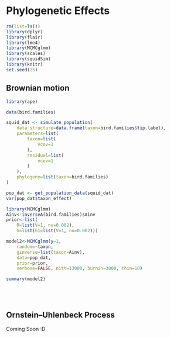 # Phylogenetic Effects {#phylogenetic}
```r
rm(list=ls())
library(dplyr)
library(flair)
library(lme4)
library(MCMCglmm)
library(scales)
library(squidSim)
library(knitr)
set.seed(25)
```
## Brownian motion


```r
library(ape)

data(bird.families)

squid_dat <- simulate_population(
	data_structure=data.frame(taxon=bird.families$tip.label),
	parameters=list(
		taxon=list(
			vcov=1
		),
		residual=list(
			vcov=1
		)
	),
	phylogeny=list(taxon=bird.families)
)

pop_dat <- get_population_data(squid_dat)
var(pop_dat$taxon_effect)

```


```r
library(MCMCglmm)
Ainv<-inverseA(bird.families)$Ainv
prior<-list(
	R=list(V=1, nu=0.002), 
	G=list(G1=list(V=1, nu=0.002)))

model2<-MCMCglmm(y~1, 
	random=~taxon, 
	ginverse=list(taxon=Ainv),
	data=pop_dat, 
	prior=prior, 
	verbose=FALSE, nitt=13000, burnin=3000, thin=10)

summary(model2)

```


<br><br>



## Ornstein–Uhlenbeck Process
Coming Soon :D

<br><br>
